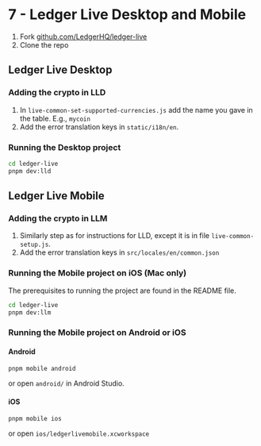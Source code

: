 # 7 - Ledger Live Desktop and Mobile

1. Fork [github.com/LedgerHQ/ledger-live](https://github.com/LedgerHQ/ledger-live)
2. Clone the repo

## Ledger Live Desktop

### Adding the crypto in LLD

1. In  `live-common-set-supported-currencies.js` add the name you gave in the table. E.g., `mycoin`
2. Add the error translation keys in `static/i18n/en`.

### Running the Desktop project

```sh copy
cd ledger-live
pnpm dev:lld
```

## Ledger Live Mobile

### Adding the crypto in LLM

1. Similarly step as for instructions for LLD, except it is in file `live-common-setup.js`.
2. Add the error translation keys in  `src/locales/en/common.json`

### Running the Mobile project on iOS (Mac only)

The prerequisites to running the project are found in the README file.

```sh copy
cd ledger-live
pnpm dev:llm
```

### Running the Mobile project on Android or iOS

#### Android

```sh copy
pnpm mobile android
```
or open `android/` in Android Studio.

#### iOS

```sh copy
pnpm mobile ios
```
or open `ios/ledgerlivemobile.xcworkspace`

